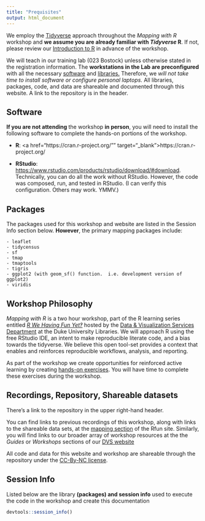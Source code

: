 ```yaml
---
title: "Prequisites"
output: html_document
---
```

We employ the [Tidyverse](//www.tidyverse.org/) approach throughout the *Mapping with R* workshop and **we assume you are already familiar with *Tidyverse* R**.  If not, please review our [Introduction to R](https://rfun.library.duke.edu/intro2r/) in advance of the workshop.  

We will teach in our training lab (023 Bostock) unless otherwise stated in the registration information.  The **workstations in the Lab are preconfigured** with all the necessary [software](#software) and [libraries.](#packages)  Therefore, we *will not take time to install software or configure personal laptops.*  All libraries, packages, code, and data are shareable and documented through this website. A link to the repository is in the header.

## Software

**If you are not attending** the workshop **in person**, you will need to install the following software to complete the hands-on portions of the workshop.  

- **R**: <a href="https://cran.r-project.org/"" target="_blank">https://cran.r-project.org/</a>
    
- **RStudio**: <a href="https://www.rstudio.com/products/rstudio/download/#download" target="_blank">https://www.rstudio.com/products/rstudio/download/#download</a>.  Technically, you can do all the work without RStudio.  However, the code was composed, run, and tested in RStudio. (I can verify this configuration.  Others may work. YMMV.)

## Packages
The packages used for this workshop and website are listed in the Session Info section below.  **However**, the primary mapping packages include:

    - leaflet
    - tidycensus
    - sf
    - tmap
    - tmaptools
    - tigris
    - ggplot2 (with geom_sf() function.  i.e. development version of ggplot2)
    - viridis
    



## Workshop Philosophy

*Mapping with R* is a two hour workshop, part of the R learning series entitled [*R We Having Fun Yet‽*](//rfun.library.duke.edu/) hosted by the [Data & Visualization Services Department](//library.duke.edu/data/) at the Duke University Libraries.  We will approach R using the free RStudio IDE, an intent to make reproducible literate code, and a bias towards the tidyverse. We believe this open tool-set provides a context that enables and reinforces reproducible workflows, analysis, and reporting.

As part of the workshop we create opportunities for reinforced active learning by creating [hands-on exercises](exercises.html).  You will have time to complete these exercises during the workshop.

## Recordings, Repository, Shareable datasets

There's a link to the repository in the upper right-hand header.

You can find links to previous recordings of this workshop, along with links to the shareable data sets, at the [mapping section](//rfun.library.duke.edu/categories/mapping/) of the Rfun site.  Similarly, you will find links to our broader array of workshop resources at the the *Guides* or *Workshops* sections of our [DVS website](//library.duke.edu/data/) 

All code and data for this website and workshop are shareable through the repository under the [CC-By-NC license](license.html).

## Session Info

Listed below are the library **(packages) and session info** used to execute the code in the workshop and create this documentation 


```r
devtools::session_info()
```

